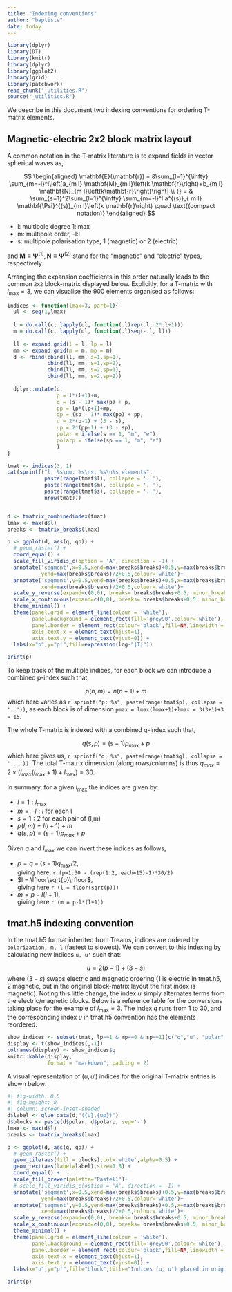 ```yaml
---
title: "Indexing conventions"
author: "baptiste"
date: today
---
```


```r
library(dplyr)
library(DT)
library(knitr)
library(dplyr)
library(ggplot2)
library(grid)
library(patchwork)
read_chunk('_utilities.R')
source("_utilities.R")
```

We describe in this document two indexing conventions for ordering T-matrix elements.

## Magnetic-electric 2x2 block matrix layout

A common notation in the T-matrix literature is to expand fields in vector spherical waves as,

$$
\begin{aligned}
\mathbf{E}(\mathbf{r}) = &\sum_{l=1}^{\infty} \sum_{m=-l}^l\left[a_{m l} \mathbf{M}_{m l}\left(k \mathbf{r}\right)+b_{m l} \mathbf{N}_{m l}\left(k\mathbf{r}\right)\right]  \\ {} = & \sum_{s=1}^2\sum_{l=1}^{\infty} \sum_{m=-l}^l a^{(s)}_{ m l} \mathbf{\Psi}^{(s)}_{m l}\left(k \mathbf{r}\right) \quad \text{(compact notation)}
\end{aligned}
$$

- l: multipole degree 1:lmax
- m: multipole order, -l:l
- s: multipole polarisation type, 1 (magnetic) or 2 (electric)

and $\mathbf{M}\equiv \mathbf{\Psi}^{(1)}, \mathbf{N}\equiv \mathbf{\Psi}^{(2)}$ stand for the "magnetic" and "electric" types, respectively. 

Arranging the expansion coefficients in this order naturally leads to the common `2x2` block-matrix displayed below. Explicitly, for a T-matrix with $l_\text{max}=3$, we can visualise the 900 elements organised as follows:

```r

indices <- function(lmax=3, part=1){
  ul <- seq(1,lmax)
  
  l = do.call(c, lapply(ul, function(.l)rep(.l, 2*.l+1)))
  m = do.call(c, lapply(ul, function(.l)seq(-.l,.l)))
  
  ll <- expand.grid(l = l, lp = l)
  mm <- expand.grid(m = m, mp = m)
  d <- rbind(cbind(ll, mm, s=1,sp=1),
             cbind(ll, mm, s=1,sp=2),
             cbind(ll, mm, s=2,sp=1),
             cbind(ll, mm, s=2,sp=2))
  
  dplyr::mutate(d, 
                p = l*(l+1)+m, 
                q = (s - 1)* max(p) + p,
                pp = lp*(lp+1)+mp,
                qp = (sp - 1)* max(pp) + pp,
                u = 2*(p-1) + (3 - s),
                up = 2*(pp-1) + (3 - sp),
                polar = ifelse(s == 1, "m", "e"),
                polarp = ifelse(sp == 1, "m", "e")
                )
}

tmat <- indices(3, 1)
cat(sprintf("l: %s\nm: %s\ns: %s\n%s elements",
            paste(range(tmat$l), collapse = '..'), 
            paste(range(tmat$m), collapse = '..'), 
            paste(range(tmat$s), collapse = '..'), 
            nrow(tmat)))


d <- tmatrix_combinedindex(tmat)
lmax <- max(d$l)
breaks <- tmatrix_breaks(lmax)

p <- ggplot(d, aes(q, qp)) +
  # geom_raster() +
  coord_equal() +
  scale_fill_viridis_c(option = 'A', direction = -1) +
  annotate('segment',x=0.5,xend=max(breaks$breaks)+0.5,y=max(breaks$breaks)/2+0.5,
           yend=max(breaks$breaks)/2+0.5,colour='white')+
  annotate('segment',y=0.5,yend=max(breaks$breaks)+0.5,x=max(breaks$breaks)/2+0.5,
           xend=max(breaks$breaks)/2+0.5,colour='white')+
  scale_y_reverse(expand=c(0,0), breaks= breaks$breaks+0.5, minor_breaks=breaks$minor_breaks+0.5, labels=breaks$labels) +
  scale_x_continuous(expand=c(0,0), breaks= breaks$breaks+0.5, minor_breaks=breaks$minor_breaks+0.5, labels=breaks$labels) +
  theme_minimal() +
  theme(panel.grid = element_line(colour = 'white'), 
        panel.background = element_rect(fill='grey90',colour='white'),
        panel.border = element_rect(colour='black',fill=NA,linewidth = 0.2),
        axis.text.x = element_text(hjust=1),
        axis.text.y = element_text(vjust=0)) +
  labs(x="p",y="p'",fill=expression(log~"|T|"))

print(p)
```

To keep track of the multiple indices, for each block we can introduce a combined p-index such that,

$$
p(n,m) = n(n+1)+m
$$
which here varies as `r sprintf("p: %s", paste(range(tmat$p), collapse = '..'))`, as each block is of dimension `pmax = lmax(lmax+1)+lmax = 3(3+1)+3 = 15`.

The whole T-matrix is indexed with a combined q-index such that,

$$
q(s,p) = (s-1)p_{max} + p 
$$
which here gives us,
`r sprintf("q: %s", paste(range(tmat$q), collapse = '...'))`. The total T-matrix dimension (along rows/columns) is thus $q_{max}=2\times(l_\text{max}(l_\text{max}+1)+l_\text{max})=30$.

In summary, for a given $l_\text{max}$ the indices are given by:

- $l=1:l_\text{max}$
- $m=-l:l$ for each l
- $s=1:2$ for each pair of (l,m)
- $p(l,m) = l(l+1)+m$
- $q(s,p) = (s-1)p_{max} + p$

Given $q$ and $l_\text{max}$ we can invert these indices as follows,

- $p = q - (s-1)q_\text{max}/2$,   
giving here, `r (p=1:30 - (rep(1:2, each=15)-1)*30/2)`
- $l = \lfloor\sqrt{p}\rfloor$,   
giving here `r (l = floor(sqrt(p)))`
- $m = p - l(l+1)$,   
giving here `r (m = p-l*(l+1))`

## tmat.h5 indexing convention

In the tmat.h5 format inherited from Treams, indices are ordered by `polarization, m, l` (fastest to slowest). We can convert to this indexing by calculating new indices `u, u'` such that:

$$u = 2(p-1) + (3-s)$$
where $(3-s)$ swaps electric and magnetic ordering (1 is electric in tmat.h5, 2 magnetic, but in the original block-matrix layout the first index is magnetic). Noting this little change, the index $u$ simply alternates terms from the electric/magnetic blocks. Below is a reference table for the conversions taking place for the example of $l_\text{max}=3$. The index $q$ runs from 1 to 30, and the corresponding index $u$ in tmat.h5 convention has the elements reordered.

```r
show_indices <- subset(tmat, lp==1 & mp==0 & sp==1)[c("q","u", "polar","p", "l","m","s")]
display <- t(show_indices[,-1])
colnames(display) <- show_indices$q
knitr::kable(display, 
             format = "markdown", padding = 2)
```

A visual representation of $(u,u')$ indices for the original T-matrix entries is shown below:

```r
#| fig-width: 8.5
#| fig-height: 8
#| column: screen-inset-shaded
d$label <- glue_data(d,"({u},{up})")
d$blocks <- paste(d$polar, d$polarp, sep='-')
lmax <- max(d$l)
breaks <- tmatrix_breaks(lmax)

p <- ggplot(d, aes(q, qp)) +
  # geom_raster() +
  geom_tile(aes(fill = blocks),col='white',alpha=0.5) +
  geom_text(aes(label=label),size=1.8) +
  coord_equal() +
  scale_fill_brewer(palette="Pastel1")+
  # scale_fill_viridis_c(option = 'A', direction = -1) +
  annotate('segment',x=0.5,xend=max(breaks$breaks)+0.5,y=max(breaks$breaks)/2+0.5,
           yend=max(breaks$breaks)/2+0.5,colour='white')+
  annotate('segment',y=0.5,yend=max(breaks$breaks)+0.5,x=max(breaks$breaks)/2+0.5,
           xend=max(breaks$breaks)/2+0.5,colour='white')+
  scale_y_reverse(expand=c(0,0), breaks= breaks$breaks+0.5, minor_breaks=breaks$minor_breaks+0.5, labels=breaks$labels) +
  scale_x_continuous(expand=c(0,0), breaks= breaks$breaks+0.5, minor_breaks=breaks$minor_breaks+0.5, labels=breaks$labels) +
  theme_minimal() +
  theme(panel.grid = element_line(colour = 'white'), 
        panel.background = element_rect(fill='grey90',colour='white'),
        panel.border = element_rect(colour='black',fill=NA,linewidth = 0.2),
        axis.text.x = element_text(hjust=1),
        axis.text.y = element_text(vjust=0)) +
  labs(x="p",y="p'",fill="block",title="Indices (u, u') placed in original block layout")

print(p)
```


